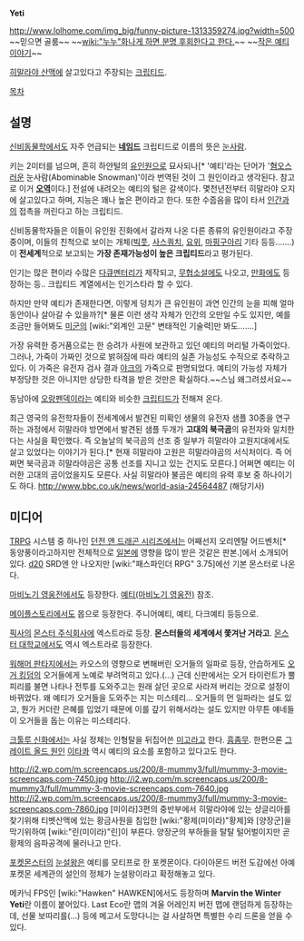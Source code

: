 '''Yeti'''

http://www.lolhome.com/img_big/funny-picture-1313359274.jpg?width=500
~~믿으면 골룸~~
~~[[wiki:"누누"화나게 하면 분명 후회한다고 한다.]]~~
~~[[작은 하마 이야기|작은 예티 이야기]]~~

[[히말라야 산맥]]에 살고있다고 주장되는 [[크립티드]].

[[목차]]

== 설명 ==
[[신비동물학]]에서도 자주 언급되는 '''[[네임드]]''' 크립티드로 이름의 뜻은 [[눈사람]].

키는 2미터를 넘으며, 흔히 하얀털의 [[유인원]]으로 묘사되나[* '예티'라는 단어가 '[[혐오]]스러운 눈사람(Abominable Snowman)'이라 번역된 것이 그 원인이라고 생각된다. 참고로 이거 '''[[오역]]'''이다.] 전설에 내려오는 예티의 털은 갈색이다. 몇천년전부터 히말라야 오지에 살고있다고 하며, 지능은 꽤나 높은 편이라고 한다. 또한 수줍음을 많이 타서 [[인간]]과의 접촉을 꺼린다고 하는 크립티드.

신비동물학자들은 이들이 유인원 진화에서 갈라져 나온 다른 종류의 유인원이라고 주장중이며, 이들의 친척으로 보이는 개체([[빅풋]], [[사스쿼치]], [[요위]], [[마핑구아리]] 기타 등등…….)이 '''전세계'''적으로 보고되는 '''가장 존재가능성이 높은 크립티드'''라고 평가된다.

인기는 많은 편이라 수많은 [[다큐멘터리]]가 제작되고, [[무협소설]]에도 나오고, [[만화]]에도 등장하는 등.. 크립티드 계열에서는 인기스타라 할 수 있다.

하지만 만약 예티가 존재한다면, 이렇게 덩치가 큰 유인원이 과연 인간의 눈을 피해 얼마동안이나 살아갈 수 있을까?[* 물론 이런 생각 자체가 인간의 오만일 수도 있지만, 예를 조금만 들어봐도 [[미군]]의 [wiki:"외계인 고문" 변태적인 기술력]만 봐도…….]

가장 유력한 증거품으로는 한 승려가 사원에 보관하고 있던 예티의 머리털 가죽이었다. 그러나, 가죽이 가짜인 것으로 밝혀짐에 따라 예티의 실존 가능성도 수직으로 추락하고 있다. 이 가죽은 유전자 검사 결과 [[야크]]의 가죽으로 판명되었다. 예티의 가능성 자체가 부정당한 것은 아니지만 상당한 타격을 받은 것만은 확실하다.~~스님 왜그려셨서요~~

동남아에 [[오랑펜덱]]이라는 예티와 비슷한 [[크립티드]]가 전해져 온다.

최근 영국의 유전학자들이 전세계에서 발견된 미확인 생물의 유전자 샘플 30종을 연구하는 과정에서 히말라야 방면에서 발견된 샘플 두개가 '''고대의 북극곰'''의 유전자와 일치한다는 사실을 확인했다. 즉 오늘날의 북극곰의 선조 중 일부가 히말라야 고원지대에서도 살고 있었다는 이야기가 된다.[* 현재 히말라야 고원은 히말라야곰의 서식처이다. 즉 어쩌면 북극곰과 히말라야곰은 공통 선조를 지니고 있는 건지도 모른다.] 어쩌면 예티는 이러한 고대의 곰이었을지도 모른다. 사실 히말라야 불곰은 예티의 유력 후보 중 하나이기도 하다.
http://www.bbc.co.uk/news/world-asia-24564487 (해당기사)

== 미디어 ==
[[TRPG]] 시스템 중 하나인 [[던전 앤 드래곤 시리즈]]에서는 어째선지 오리엔탈 어드벤처[* 동양풍이라고하지만 전체적으로 [[일본]]에 영향을 많이 받은 것같은 판본.]에서 소개되어있다. [[d20]] SRD엔 안 나오지만 [wiki:"패스파인더 RPG" 3.75]에선 기본 몬스터로 나온다.

[[마비노기 영웅전]]에서도 등장한다. [[예티(마비노기 영웅전)]] 참조.

[[메이플스토리]]에서도 몹으로 등장한다. 주니어예티, 예티, 다크예티 등등으로.

[[픽사]]의 [[몬스터 주식회사]]에 엑스트라로 등장. '''몬스터들의 세계에서 쫓겨난 거라고'''. [[몬스터 대학교]]에서도 역시 엑스트라로 등장한다.

[[워해머 판타지]]에서는 카오스의 영향으로 변해버린 오거들의 일파로 등장, 안습하게도 [[오거 킹덤]]의 오거들에게 노예로 부려먹히고 있다.(…) 근데 신판에서는 오거 타이런트가 뿔피리를 불면 나타나 전투를 도와주고는 원래 살던 곳으로 사라져 버리는 것으로 설정이 바뀌었다. 왜 예티가 오거들을 도와주는 지는 미스테리... 오거들의 먼 일파라는 설도 있고, 뭔가 커더란 은혜를 입었기 때문에 이를 갚기 위해서라는 설도 있지만 아무튼 얘네들이 오거들을 돕는 이유는 미스테리다.

[[크툴루 신화]]에서는 사실 정체는 인형탈을 뒤집어쓴 [[미고]]라고 한다. [[흠좀무]]. 한편으론 [[그레이트 올드 원]]인 [[이타콰]] 역시 예티의 요소를 포함하고 있다고도 한다.

http://i2.wp.com/m.screencaps.us/200/8-mummy3/full/mummy-3-movie-screencaps.com-7450.jpg
http://i2.wp.com/m.screencaps.us/200/8-mummy3/full/mummy-3-movie-screencaps.com-7640.jpg
http://i2.wp.com/m.screencaps.us/200/8-mummy3/full/mummy-3-movie-screencaps.com-7860.jpg
[미이라]3편의 중반부에서 히말라야에 있는 샹글리아를 찾기위해 티벳산맥에 있는 황금사원을 침입한 [wiki:"황제(미이라)"황제]와 [양장군]을 막기위하여 [wiki:"린(미이라)"린]이 부른다. 양장군의 부하들을 탈탈 털어벌이지만 곧 황제의 음파공격에 물러나고 만다.

[[포켓몬스터]]의 [[눈설왕]]은 예티를 모티프로 한 포켓몬이다. 다이아몬드 버전 도감에선 아예 포켓몬 세계관의 설인의 정체가 눈설왕이라고 확정해놓고 있다.

메카닉 FPS인 [wiki:"Hawken" HAWKEN]에서도 등장하며 '''Marvin the Winter Yeti'''란 이름이 붙어있다. Last Eco란 맵의 겨울 어레인지 버전 맵에 랜덤하게 등장하는데, 선물 보따리를(...) 등에 메고서 도망다니는 걸 사살하면 특별한 수리 드론을 얻을 수 있다.
